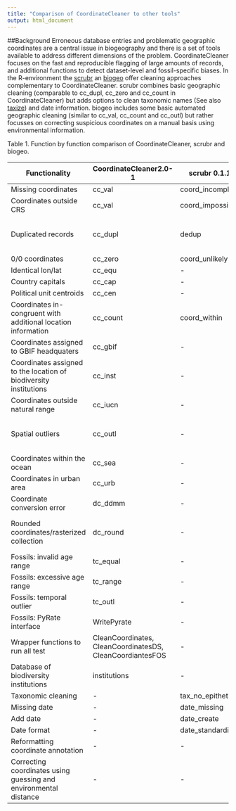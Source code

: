 ```yaml
---
title: "Comparison of CoordinateCleaner to other tools"
output: html_document
---
```


##Background
Erroneous database entries and problematic geographic coordinates are a central issue in biogeography and there is a set of tools available to address different dimensions of the problem. CoordinateCleaner focuses on the fast and reproducible flagging of large amounts of records, and additional functions to detect dataset-level and fossil-specific biases. In the R-environment the [scrubr](https://github.com/ropensci/scrubr) an [biogeo](https://cran.r-project.org/web/packages/biogeo/index.html) offer cleaning approaches complementary to CoordinateCleaner. scrubr combines basic geographic cleaning (comparable to cc_dupl, cc_zero and cc_count in CoordinateCleaner) but adds options to clean taxonomic names (See also [taxize](https://github.com/ropensci/taxize)) and date information. biogeo includes some basic automated geographic cleaning (similar to cc_val, cc_count and cc_outl) but rather focusses on correcting suspicious coordinates on a manual basis using environmental information.


Table 1. Function by function comparison of CoordinateCleaner, scrubr and biogeo.

| Functionality                                                 | CoordinateCleaner2.0-1                                   | scrubr 0.1.1     |biogeo 1.0| Percent overlap                      |
|--------------------------------|--------------|------------------|------------------|--------------------|
| Missing coordinates                                           | cc_val                                                    | coord_incomplete |missingvalsexclude| 100%                                 |
| Coordinates outside CRS                                       | cc_val                                                    | coord_impossible |-| 100%                                 |
| Duplicated records                                            | cc_dupl                                                   | dedup            |duplicatesexclude| The aim is identical, methods differ |
| 0/0 coordinates                                               | cc_zero                                                   | coord_unlikely   |-| 100%                                 |
| Identical lon/lat                                             | cc_equ                                                    | -                |-| 0%                                   |
| Country capitals                                              | cc_cap                                                    | -                |-| 0%                                   |
| Political unit centroids                                      | cc_cen                                                    | -  |-| 0%                                   |
| Coordinates  in-congruent with additional location information | cc_count                                                  | coord_within    |errorcheck, quickclean| 100%                                 |
| Coordinates assigned to GBIF headquaters                      | cc_gbif                                                   | -                |-| 0%                                   |
| Coordinates assigned to the location of biodiversity institutions  |    cc_inst                                     | -                |-| 0%                                   |
| Coordinates outside natural range                             | cc_iucn                                                  |-                 |-| 0%                                   |
| Spatial outliers                                              | cc_outl                                                   | -                |outliers| 50%, biogeo uses environmental distance                                   |
| Coordinates within the ocean                                  | cc_sea                                                    | -                |-| 0%                                   |
| Coordinates in urban area                                     | cc_urb                                                    | -                |-| 0%                                   |
| Coordinate conversion error                                   | dc_ddmm                                                   | -                |-| 0%                                   |
| Rounded coordinates/rasterized collection                    | dc_round                                                  | -                |precisioncheck| 20%, biogeo test for predefined rasaters                                   |
| Fossils: invalid age range                                    | tc_equal                                                  | -                |-| 0%                                   |
| Fossils: excessive age range                                  | tc_range                                                  | -                |-| 0%                                   |
| Fossils: temporal outlier                                     | tc_outl                                                   | -                |-| 0%                                   |
| Fossils: PyRate interface                                     | WritePyrate                                               | -                |-| 0%                                   |
| Wrapper functions to run all test                             | CleanCoordinates, CleanCoordinatesDS, CleanCoordiantesFOS | -                |-| 0%                                   |
| Database of biodiversity institutions                          | institutions                                              | -                |-| 0%                                   |
| Taxonomic cleaning                                            | -                                                         | tax_no_epithet   |-| 0%                                   |
| Missing date                                                  | -                                                         | date_missing     |-| 0%                                   |
| Add date                                                      | -                                                         | date_create      |-| 0%                                   |
| Date format                                                   | -                                                         | date_standardize |-| 0%
| Reformatting coordinate annotation |-|-|a large set of functions|0 %|
| Correcting coordinates using guessing and environmental distance |-|-|a large set of functions|0 %|
